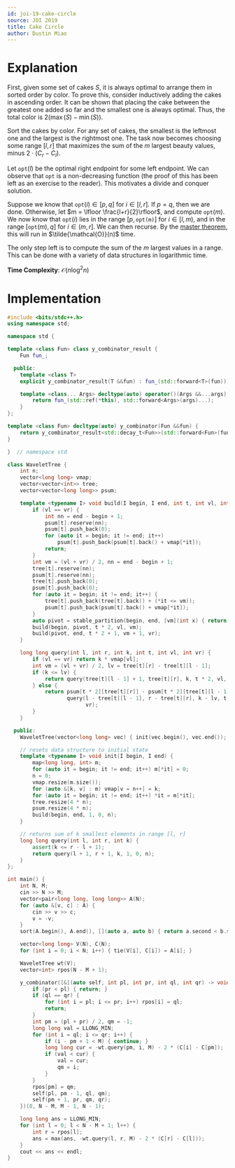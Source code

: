 ```yaml
---
id: joi-19-cake-circle
source: JOI 2019
title: Cake Circle
author: Dustin Miao
---
```


# Explanation

First, given some set of cakes $S$, it is always optimal to arrange them in sorted order by color. To prove this, consider inductively adding the cakes in ascending order. It can be shown that placing the cake between the greatest one added so far and the smallest one is always optimal. Thus, the total color is $2(\max(S) - \min(S))$.

Sort the cakes by color. For any set of cakes, the smallest is the leftmost one and the largest is the rightmost one. The task now becomes choosing some range $[l, r]$ that maximizes the sum of the $m$ largest beauty values, minus $2 \cdot (C_r - C_l)$.

Let $\texttt{opt}(l)$ be the optimal right endpoint for some left endpoint. We can observe that $\texttt{opt}$ is a non-decreasing function (the proof of this has been left as an exercise to the reader). This motivates a divide and conquer solution.

Suppose we know that $\texttt{opt}(i) \in [p, q]$ for $i \in [l, r]$. If $p = q$, then we are done. Otherwise, let $m = \lfloor \frac{l+r}{2}\rfloor$, and compute $\texttt{opt}(m)$. We now know that $\texttt{opt}(i)$ lies in the range $[p, \texttt{opt(m)}]$ for $i \in [l, m)$, and in the range $[\texttt{opt}(m), q]$ for $i \in (m, r]$. We can then recurse. By the [master theorem](https://en.wikipedia.org/wiki/Master_theorem_(analysis_of_algorithms)), this will run in $\tilde{\mathcal{O}}(n)$ time.

The only step left is to compute the sum of the $m$ largest values in a range. This can be done with a variety of data structures in logarithmic time.

**Time Complexity**: $\mathcal{O}(n\log^2n)$

# Implementation

<LanguageSection>

<CPPSection>

```cpp
#include <bits/stdc++.h>
using namespace std;

namespace std {

template <class Fun> class y_combinator_result {
	Fun fun_;

  public:
	template <class T>
	explicit y_combinator_result(T &&fun) : fun_(std::forward<T>(fun)) {}

	template <class... Args> decltype(auto) operator()(Args &&...args) {
		return fun_(std::ref(*this), std::forward<Args>(args)...);
	}
};

template <class Fun> decltype(auto) y_combinator(Fun &&fun) {
	return y_combinator_result<std::decay_t<Fun>>(std::forward<Fun>(fun));
}

}  // namespace std

class WaveletTree {
	int n;
	vector<long long> vmap;
	vector<vector<int>> tree;
	vector<vector<long long>> psum;

	template <typename I> void build(I begin, I end, int t, int vl, int vr) {
		if (vl == vr) {
			int nn = end - begin + 1;
			psum[t].reserve(nn);
			psum[t].push_back(0);
			for (auto it = begin; it != end; it++)
				psum[t].push_back(psum[t].back() + vmap[*it]);
			return;
		}
		int vm = (vl + vr) / 2, nn = end - begin + 1;
		tree[t].reserve(nn);
		psum[t].reserve(nn);
		tree[t].push_back(0);
		psum[t].push_back(0);
		for (auto it = begin; it != end; it++) {
			tree[t].push_back(tree[t].back() + (*it <= vm));
			psum[t].push_back(psum[t].back() + vmap[*it]);
		}
		auto pivot = stable_partition(begin, end, [vm](int x) { return x <= vm; });
		build(begin, pivot, t * 2, vl, vm);
		build(pivot, end, t * 2 + 1, vm + 1, vr);
	}

	long long query(int l, int r, int k, int t, int vl, int vr) {
		if (vl == vr) return k * vmap[vl];
		int vm = (vl + vr) / 2, lv = tree[t][r] - tree[t][l - 1];
		if (k <= lv) {
			return query(tree[t][l - 1] + 1, tree[t][r], k, t * 2, vl, vm);
		} else {
			return psum[t * 2][tree[t][r]] - psum[t * 2][tree[t][l - 1]] +
			       query(l - tree[t][l - 1], r - tree[t][r], k - lv, t * 2 + 1, vm + 1,
			             vr);
		}
	}

  public:
	WaveletTree(vector<long long> vec) { init(vec.begin(), vec.end()); }

	// resets data structure to initial state
	template <typename I> void init(I begin, I end) {
		map<long long, int> m;
		for (auto it = begin; it != end; it++) m[*it] = 0;
		n = 0;
		vmap.resize(m.size());
		for (auto &[k, v] : m) vmap[v = n++] = k;
		for (auto it = begin; it != end; it++) *it = m[*it];
		tree.resize(4 * n);
		psum.resize(4 * n);
		build(begin, end, 1, 0, n);
	}

	// returns sum of k smallest elements in range [l, r]
	long long query(int l, int r, int k) {
		assert(k <= r - l + 1);
		return query(l + 1, r + 1, k, 1, 0, n);
	}
};

int main() {
	int N, M;
	cin >> N >> M;
	vector<pair<long long, long long>> A(N);
	for (auto &[v, c] : A) {
		cin >> v >> c;
		v = -v;
	}
	sort(A.begin(), A.end(), [](auto a, auto b) { return a.second < b.second; });

	vector<long long> V(N), C(N);
	for (int i = 0; i < N; i++) { tie(V[i], C[i]) = A[i]; }

	WaveletTree wt(V);
	vector<int> rpos(N - M + 1);

	y_combinator([&](auto self, int pl, int pr, int ql, int qr) -> void {
		if (pr < pl) { return; }
		if (ql == qr) {
			for (int i = pl; i <= pr; i++) rpos[i] = ql;
			return;
		}
		int pm = (pl + pr) / 2, qm = -1;
		long long val = LLONG_MIN;
		for (int i = ql; i <= qr; i++) {
			if (i - pm + 1 < M) { continue; }
			long long cur = -wt.query(pm, i, M) - 2 * (C[i] - C[pm]);
			if (val < cur) {
				val = cur;
				qm = i;
			}
		}
		rpos[pm] = qm;
		self(pl, pm - 1, ql, qm);
		self(pm + 1, pr, qm, qr);
	})(0, N - M, M - 1, N - 1);

	long long ans = LLONG_MIN;
	for (int l = 0; l < N - M + 1; l++) {
		int r = rpos[l];
		ans = max(ans, -wt.query(l, r, M) - 2 * (C[r] - C[l]));
	}
	cout << ans << endl;
}
```
</CPPSection>

</LanguageSection>
